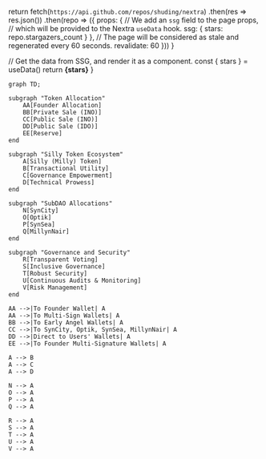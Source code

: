 
  return fetch(`https://api.github.com/repos/shuding/nextra`)
    .then(res => res.json())
    .then(repo => ({
      props: {
        // We add an `ssg` field to the page props,
        // which will be provided to the Nextra `useData` hook.
        ssg: {
          stars: repo.stargazers_count
        }
      },
      // The page will be considered as stale and regenerated every 60 seconds.
      revalidate: 60
    }))
}

  // Get the data from SSG, and render it as a component.
  const { stars } = useData()
  return <strong>{stars}</strong>
}

```mermaid
graph TD;

subgraph "Token Allocation"
    AA[Founder Allocation]
    BB[Private Sale (INO)]
    CC[Public Sale (INO)]
    DD[Public Sale (IDO)]
    EE[Reserve]
end

subgraph "Silly Token Ecosystem"
    A[Silly (Milly) Token]
    B[Transactional Utility]
    C[Governance Empowerment]
    D[Technical Prowess]
end

subgraph "SubDAO Allocations"
    N[SynCity]
    O[Optik]
    P[SynSea]
    Q[MillynNair]
end

subgraph "Governance and Security"
    R[Transparent Voting]
    S[Inclusive Governance]
    T[Robust Security]
    U[Continuous Audits & Monitoring]
    V[Risk Management]
end

AA -->|To Founder Wallet| A
AA -->|To Multi-Sign Wallets| A
BB -->|To Early Angel Wallets| A
CC -->|To SynCity, Optik, SynSea, MillynNair| A
DD -->|Direct to Users' Wallets| A
EE -->|To Founder Multi-Signature Wallets| A

A --> B
A --> C
A --> D

N --> A
O --> A
P --> A
Q --> A

R --> A
S --> A
T --> A
U --> A
V --> A

```
